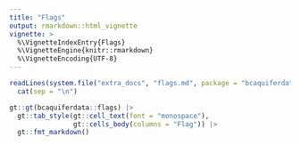 ```yaml
---
title: "Flags"
output: rmarkdown::html_vignette
vignette: >
  %\VignetteIndexEntry{Flags}
  %\VignetteEngine{knitr::rmarkdown}
  %\VignetteEncoding{UTF-8}
---
```


```r
readLines(system.file("extra_docs", "flags.md", package = "bcaquiferdata")) |> 
  cat(sep = "\n")
```


```r
gt::gt(bcaquiferdata::flags) |>
  gt::tab_style(gt::cell_text(font = "monospace"),
                gt::cells_body(columns = "Flag")) |>
  gt::fmt_markdown()
    
```
